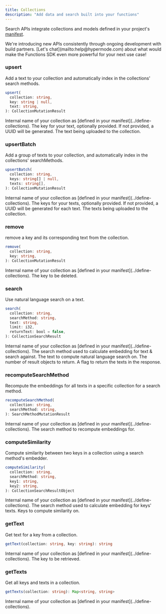 ```yaml
---
title: Collections
description: "Add data and search built into your functions"
---
```


Search APIs integrate collections and models defined in your project's [manifest](../manifest).

<Tip>
  We're introducing new APIs consistently through ongoing development with build
  partners. [Let's chat](mailto:help@hypermode.com) about what would make the
  Functions SDK even more powerful for your next use case!
</Tip>

### upsert

Add a text to your collection and automatically index in the collections' search methods.

```TypeScript
upsert(
  collection: string,
  key: string | null,
  text: string,
): CollectionMutationResult
```

<ResponseField name="collection" type="string" required>
  Internal name of your collection as [defined in your
  manifest](../define-collections).
</ResponseField>

<ResponseField name="key" type="string">
  The key for your text, optionally provided. If not provided, a UUID will be
  generated.
</ResponseField>

<ResponseField name="text" type="string" required>
  The text being uploaded to the collection.
</ResponseField>

### upsertBatch

Add a group of texts to your collection, and automatically index in the collections' searchMethods.

```TypeScript
upsertBatch(
  collection: string,
  keys: string[] | null,
  texts: string[],
): CollectionMutationResult
```

<ResponseField name="collection" type="string" required>
  Internal name of your collection as [defined in your
  manifest](../define-collections).
</ResponseField>

<ResponseField name="keys" type="string[]">
  The keys for your texts, optionally provided. If not provided, a UUID will be
  generated for each text.
</ResponseField>

<ResponseField name="texts" type="string[]" required>
  The texts being uploaded to the collection.
</ResponseField>

### remove

remove a key and its corresponding text from the collection.

```TypeScript
remove(
  collection: string,
  key: string,
): CollectionMutationResult
```

<ResponseField name="collection" type="string" required>
  Internal name of your collection as [defined in your
  manifest](../define-collections).
</ResponseField>

<ResponseField name="key" type="string" required>
  The key to be deleted.
</ResponseField>

### search

Use natural language search on a text.

```TypeScript
search(
  collection: string,
  searchMethod: string,
  text: string,
  limit: i32,
  returnText: bool = false,
): CollectionSearchResult
```

<ResponseField name="collection" type="string" required>
  Internal name of your collection as [defined in your
  manifest](../define-collections).
</ResponseField>

<ResponseField name="searchMethod" type="string" required>
  The search method used to calculate embedding for text & search against.
</ResponseField>

<ResponseField name="text" type="string" required>
  The text to compute natural language search on.
</ResponseField>

<ResponseField name="limit" type="i32" required>
  The number of result objects to return.
</ResponseField>

<ResponseField name="returnText" type="bool">
  A flag to return the texts in the response.
</ResponseField>

### recomputeSearchMethod

Recompute the embeddings for all texts in a specific collection for a search method.

```TypeScript
recomputeSearchMethod(
  collection: string,
  searchMethod: string,
): SearchMethodMutationResult
```

<ResponseField name="collection" type="string" required>
  Internal name of your collection as [defined in your
  manifest](../define-collections).
</ResponseField>

<ResponseField name="searchMethod" type="string" required>
  The search method to recompute embeddings for.
</ResponseField>

### computeSimilarity

Compute similarity between two keys in a collection using a search method's embedder.

```TypeScript
computeSimilarity(
  collection: string,
  searchMethod: string,
  key1: string,
  key2: string,
): CollectionSearchResultObject
```

<ResponseField name="collection" type="string" required>
  Internal name of your collection as [defined in your
  manifest](../define-collections).
</ResponseField>

<ResponseField name="searchMethod" type="string" required>
  The search method used to calculate embedding for keys' texts.
</ResponseField>

<ResponseField name="key1, key2" type="string" required>
  Keys to compute similarity on.
</ResponseField>

### getText

Get text for a key from a collection.

```TypeScript
getText(collection: string, key: string): string
```

<ResponseField name="collection" type="string" required>
  Internal name of your collection as [defined in your
  manifest](../define-collections).
</ResponseField>

<ResponseField name="key" type="string" required>
  The key to be retrieved.
</ResponseField>

### getTexts

Get all keys and texts in a collection.

```TypeScript
getTexts(collection: string): Map<string, string>
```

<ResponseField name="collection" type="string" required>
  Internal name of your collection as [defined in your
  manifest](../define-collections).
</ResponseField>
